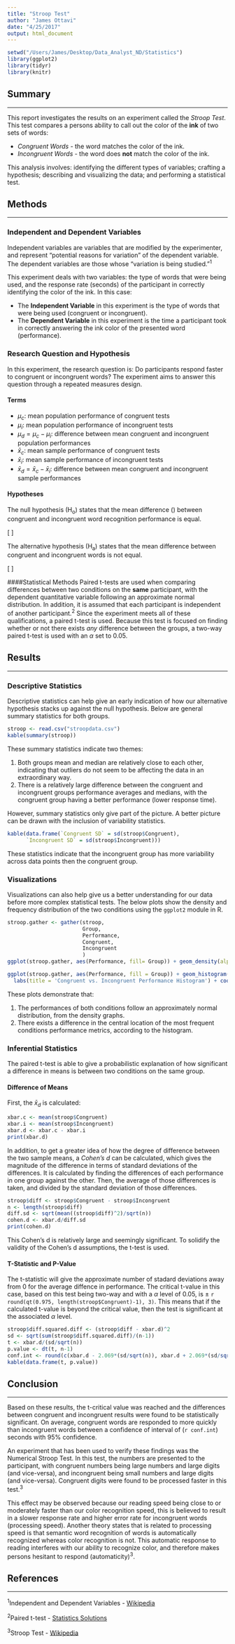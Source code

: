 ```yaml
---
title: "Stroop Test"
author: "James Ottavi"
date: "4/25/2017"
output: html_document
---
```


```r
setwd("/Users/James/Desktop/Data_Analyst_ND/Statistics")
library(ggplot2)
library(tidyr)
library(knitr)
```

## Summary
***
This report investigates the results on an experiment called the *Stroop Test*. This test compares a persons ability to call out the color of the **ink** of two sets of words:

* *Congruent Words* - the word matches the color of the ink.
* *Incongruent Words* - the word does **not** match the color of the ink.

This analysis involves: identifying the different types of variables; crafting a hypothesis; describing and visualizing the data; and performing a statistical test.

## Methods
***
### Independent and Dependent Variables
Independent variables are variables that are modified by the experimenter, and represent "potential reasons for variation" of the dependent variable. The dependent variables are those whose "variation is being studied."^1^

This experiment deals with two variables: the type of words that were being used, and the response rate (seconds) of the participant in correctly identifying the color of the ink. In this case:

* The **Independent Variable** in this experiment is the type of words that were being used (congruent or incongruent).
* The **Dependent Variable** in this experiment is the time a participant took in correctly answering the ink color of the presented word (performance).

### Research Question and Hypothesis
In this experiment, the research question is: Do participants respond faster to congruent or incongruent words? The experiment aims to answer this question through a repeated measures design.

#### Terms

* $\mu_c$: mean population performance of congruent tests
* $\mu_i$: mean population performance of incongruent tests
* $\mu_d=\mu_c-\mu_i$: difference between mean congruent and incongruent population performances
* $\bar{x}_c$: mean sample performance of congruent tests
* $\bar{x}_i$: mean sample performance of incongruent tests
* $\bar{x}_d=\bar{x}_c-\bar{x}_i$: difference between mean congruent and incongruent sample performances

#### Hypotheses
The null hypothesis (H~o~) states that the mean difference () between congruent and incongruent word recognition performance is equal.  

\[
\begin{eqnarray}
H_o:\mu_d & = & 0\\
\end{eqnarray}
\]

The alternative hypothesis (H~a~) states that the mean difference between congruent and incongruent words is not equal. 

\[
\begin{eqnarray}
H_a:\mu_d & \neq & 0\\
\end{eqnarray}
\]

####Statistical Methods
Paired t-tests are used when comparing differences between two conditions on the **same** participant, with the dependent quantitative variable following an approximate normal distribution. In addition, it is assumed that each participant is independent of another participant.^2^ Since the experiment meets all of these qualifications, a paired t-test is used. Because this test is focused on finding whether or not there exists *any* difference between the groups, a two-way paired t-test is used with an $\alpha$ set to 0.05.

## Results
***
### Descriptive Statistics
Descriptive statistics can help give an early indication of how our alternative hypothesis stacks up against the null hypothesis. Below are general summary statistics for both groups.
```r
stroop <- read.csv("stroopdata.csv")
kable(summary(stroop))
```

These summary statistics indicate two themes:

1. Both groups mean and median are relatively close to each other, indicating that outliers do not seem to be affecting the data in an extraordinary way.
2. There is a relatively large difference between the congruent and incongruent groups performance averages and medians, with the congruent group having a better performance (lower response time).

However, summary statistics only give part of the picture. A better picture can be drawn with the inclusion of variability statistics.

``` r
kable(data.frame(`Congruent SD` = sd(stroop$Congruent),
      `Incongruent SD` = sd(stroop$Incongruent)))
```

These statistics indicate that the incongruent group has more variability across data points then the congruent group.

### Visualizations
Visualizations can also help give us a better understanding for our data before more complex statistical tests. The below plots show the density and frequency distribution of the two conditions using the `ggplot2` module in R.

``` r
stroop.gather <- gather(stroop,
                        Group,
                        Performance,
                        Congruent,
                        Incongruent
                        )
ggplot(stroop.gather, aes(Performance, fill= Group)) + geom_density(alpha = .3) + labs(title = 'Congruent vs. Incongruent Performance Density Distribution') + coord_cartesian(xlim = c(0, 40)) +  theme_light()

ggplot(stroop.gather, aes(Performance, fill = Group)) + geom_histogram(bins=20) +
  labs(title = 'Congruent vs. Incongruent Performance Histogram') + coord_cartesian(xlim = c(0, 40)) +  theme_light()
```

These plots demonstrate that:

1. The performances of both conditions follow an approximately normal distribution, from the density graphs.
2. There exists a difference in the central location of the most frequent conditions performance metrics, according to the histogram.

### Inferential Statistics
The paired t-test is able to give a probabilistic explanation of how significant a difference in means is between two conditions on the same group.

#### Difference of Means
First, the $\bar{x}_d$ is calculated:
```r
xbar.c <- mean(stroop$Congruent)
xbar.i <- mean(stroop$Incongruent)
xbar.d <- xbar.c - xbar.i
print(xbar.d)
```

In addition, to get a greater idea of how the degree of difference between the two sample means, a *Cohen's d* can be calculated, which gives the magnitude of the difference in terms of standard deviations of the differences. It is calculated by finding the differences of each performance in one group against the other. Then, the average of those differences is taken, and divided by the standard deviation of those differences.
```r
stroop$diff <- stroop$Congruent - stroop$Incongruent
n <- length(stroop$diff)
diff.sd <- sqrt(mean((stroop$diff)^2)/sqrt(n))
cohen.d <- xbar.d/diff.sd
print(cohen.d)
```
This Cohen's d is relatively large and seemingly significant. To solidify the validity of the Cohen's d assumptions, the t-test is used.

#### T-Statistic and P-Value
The t-statistic will give the approximate number of stadard deviations away from 0 for the average diffence in performance. The critical t-value in this case, based on this test being two-way and with a $\alpha$ level of 0.05, is $\pm$ `r round(qt(0.975, length(stroop$Congruent)-1), 3)`. This means that if the calculated t-value is beyond the critical value, then the test is significant at the associated $\alpha$ level.

```r
stroop$diff.squared.diff <- (stroop$diff - xbar.d)^2
sd <- sqrt(sum(stroop$diff.squared.diff)/(n-1))
t <- xbar.d/(sd/sqrt(n))
p.value <- dt(t, n-1)
conf.int <- round(c(xbar.d - 2.069*(sd/sqrt(n)), xbar.d + 2.069*(sd/sqrt(n))), 3)
kable(data.frame(t, p.value))
```

## Conclusion
***
Based on these results, the t-critical value was reached and the differences between congruent and incongruent results were found to be statistically significant. On average, congruent words are responded to more quickly than incongruent words between a confidence of interval of (`r conf.int`) seconds with 95% confidence.


An experiment that has been used to verify these findings was the Numerical Stroop Test. In this test, the numbers are presented to the participant, with congruent numbers being large numbers and large digits (and vice-versa), and incongruent being small numbers and large digits (and vice-versa). Congruent digits were found to be processed faster in this test.^3^

This effect may be observed because our reading speed being close to or moderately faster than our color recognition speed, this is believed to result in a slower response rate and higher error rate for incongruent words (processing speed). Another theory states that is related to processing speed is that semantic word recognition of words is automatically recognized whereas color recognition is not. This automatic response to reading interferes with our ability to recognize color, and therefore makes persons hesitant to respond (automaticity)^3^.

## References
***
^1^Independent and Dependent Variables - [Wikipedia](https://en.wikipedia.org/wiki/Dependent_and_independent_variables)

^2^Paired t-test - [Statistics Solutions](http://www.statisticssolutions.com/manova-analysis-paired-sample-t-test/)

^3^Stroop Test - 
[Wikipedia](https://en.wikipedia.org/wiki/Stroop_effect)